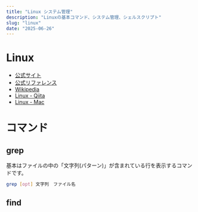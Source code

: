 ```yaml
---
title: "Linux システム管理"
description: "Linuxの基本コマンド、システム管理、シェルスクリプト"
slug: "linux"
date: "2025-06-26"
---
```


# Linux

- [公式サイト](https://www.linux.org/)
- [公式リファレンス](https://www.kernel.org/doc/html/v4.10/index.html#)
- [Wikipedia](https://ja.wikipedia.org/wiki/Linux)
- [Linux - Qiita](https://qiita.com/tags/linux)
- [Linux - Mac](https://zenn.dev/topics/linux)

# コマンド

## grep

基本はファイルの中の「文字列(パターン)」が含まれている行を表示するコマンドです。

```bash
grep [opt] 文字列　ファイル名
```

## find
